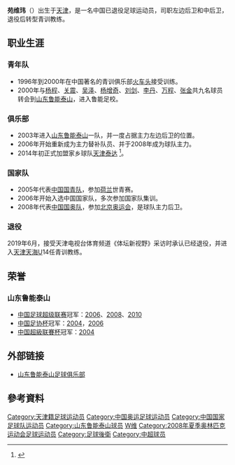 {{noteta|G1=足球}}
{{Football player infobox
| playername = 苑维玮
| image = [[Image:Yuan_Weiwei.jpg|170px]]
| fullname = 苑维玮
| height = 184厘米
| nickname = 
| dateofbirth = {{Birth date and age|year=1985|month=11|day=25}}
| cityofbirth = [[天津|天津]]
| countryofbirth = {{flagicon|CHN}}[[中国|中国]]
| currentclub = 
| clubnumber = 
| position = [[后卫_(足球)|后卫]]
| youthyears = 1996-2000<br>2000-2002
| youthclubs = {{flagicon|CHN}}[[天津火车头足球俱乐部|天津火车头]]<br>{{flagicon|CHN}}[[山东鲁能泰山|山东鲁能泰山]]
| years = 2003-2014 <br>2014-2016<br>2017<br>2018
| clubs = {{flagicon|CHN}}[[山东鲁能泰山|山东鲁能泰山]] <br>{{flagicon|CHN}}[[天津泰达|天津泰达]]<br>{{flagicon|CHN}}[[银川贺兰山|银川贺兰山]]<br>{{flagicon|CHN}}[[湖南湘涛|湖南湘涛]]
| caps(goals) = 209 (0)<br>16 (0)<br>13 (0)<br>10 (0)
| nationalyears = 2003-2005<br>2007-2008<br>2008-2012
| nationalteam = {{flagicon|CHN}}[[中国国青队|中国国青队]]<br>{{flagicon|CHN}}[[中国国奥队|中国国奥队]]<br>{{flagicon|CHN}}[[中国国家足球队|中国]]
| nationalcaps(goals) = <br><br> 3 (0)
| pcupdate = 2018年10月13日
| ntupdate = 2013年6月8日
| manageryears =
| managerclubs =
}}

'''苑维玮'''（{{bd|1985年|11月25日|catIdx=Y}}）出生于[[天津|天津]]，是一名中国已退役足球运动员，司职左边后卫和中后卫，退役后转型青训教练。

==职业生涯==
===青年队===
*1996年到2000年在中国著名的青训俱乐部[[火车头足球俱乐部|火车头]]接受训练。
*2000年与[[杨程|杨程]]、[[关震|关震]]、[[吴泽|吴泽]]、[[杨增奇|杨增奇]]、[[刘剑|刘剑]]、[[李丹|李丹]]、[[万程|万程]]、[[张金|张金]]共九名球员转会到[[山东鲁能泰山|山东鲁能泰山]]，进入鲁能足校。
===俱乐部===
*2003年进入[[山东鲁能泰山|山东鲁能泰山]]一队，并一度占据主力左边后卫的位置。
*2006年开始重新成为主力替补队员、并于2008年成为球队主力。
*2014年初正式加盟家乡球队[[天津泰达|天津泰达]] <ref>{{Cite web |url=http://sports.enorth.com.cn/system/2014/02/01/011652392.shtml |title=苑维玮加盟天津泰达队 将随球队前往西班牙拉练 |access-date=2014-02-01 |archive-date=2019-09-01 |archive-url=https://web.archive.org/web/20190901064824/http://sports.enorth.com.cn/system/2014/02/01/011652392.shtml |dead-url=no }}</ref>。
===国家队===
*2005年代表[[中国国青队|中国国青队]]，参加[[荷兰|荷兰]]世青赛。
*2006年开始入选中国国家队，多次参加国家队集训。
*2008年代表[[中国国奥队|中国国奥队]]，参加[[2008年夏季奥林匹克运动会|北京奥运会]]，是球队主力后卫。
=== 退役 ===
2019年6月，接受天津电视台体育频道《体坛新视野》采访时承认已经退役，并进入[[天津天海|天津天海]]U14任青训教练。
==荣誉==
===山东鲁能泰山===
* [[中国足球超级联赛|中国足球超级联赛]]冠军：[[2006年中国足球超级联赛|2006]]、[[2008年中国足球超级联赛|2008]]、[[2010年中国足球超级联赛|2010]]
* [[中国足协杯|中国足协杯]]冠军：[[2004年中国足协杯|2004]]，[[2006年中国足协杯|2006]]
* [[中国超級联賽杯|中国超級联賽杯]]冠军：[[2004年中国超级联赛杯|2004]]
==外部链接==
*[http://www.lnts.com.cn/official/datumshow.asp?datumid=16 山东鲁能泰山足球俱乐部] {{Wayback|url=http://www.lnts.com.cn/official/datumshow.asp?datumid=16 |date=20120511225807 }}

==參考資料==
{{reflist}}

{{2008年奥运会男子足球中国参赛名单}}
{{2004年山东鲁能泰山名单}}
{{2005年山东鲁能泰山名单}}
{{2006年山东鲁能泰山名单}}
{{2007年山东鲁能泰山名单}}
{{2008年山东鲁能泰山名单}}
{{2009年山东鲁能泰山名单}}
{{2010年中超分类名单山东}}
{{2011年中超分类名单山东}}
{{2012年中超分类名单山东}}
{{2013年中超分类名单山东}}
{{2014年中超分类名单天津}}
{{2015年中超分类名单天津}}
{{2016年中超分类名单天津}}
{{2017年中乙分类名单银川}}
{{2018年中乙分类名单湖南}}

{{DEFAULTSORT:YUAN苑维玮}}
[[Category:天津籍足球运动员|Category:天津籍足球运动员]]
[[Category:中国奥运足球运动员|Category:中国奥运足球运动员]]
[[Category:中国国家足球队运动员|Category:中国国家足球队运动员]]
[[Category:山东鲁能泰山球员|Category:山东鲁能泰山球员]]
[[Category:苑姓|W维]]
[[Category:2008年夏季奥林匹克运动会足球运动员|Category:2008年夏季奥林匹克运动会足球运动员]]
[[Category:足球後衛|Category:足球後衛]]
[[Category:中超球员|Category:中超球员]]